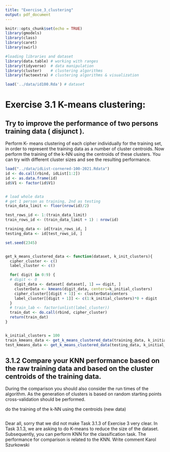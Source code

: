 ```yaml
---
title: "Exercise_3_clustering"
output: pdf_document
---
```


```r
knitr::opts_chunk$set(echo = TRUE)
library(gmodels)
library(class)
library(caret)
library(swirl)

#loading libraries and dataset
library(data.table) # working with ranges 
library(tidyverse)  # data manipulation
library(cluster)    # clustering algorithms
library(factoextra) # clustering algorithms & visualization

load('../data/id100.Rda') # dataset
```

# Exercise 3.1 K-means clustering:

## Try to improve the performance of two persons training data ( disjunct ). 
Perform K- means clustering of each cipher individually for the training set, in order to represent the training data as a number of cluster centroids. Now perform the training of the k-NN using the centroids of these clusters. You can try with different cluster sizes and see the resulting performance.
``` r

load("../data/idList-cornered-100-2021.Rdata") 
id <- do.call(rbind, idList[1:2])
id <- as.data.frame(id)
id$V1 <- factor(id$V1)


# load whole data
# get 1 person as training, 2nd as testing
train_data_limit <- floor(nrow(id)/2)

test_rows_id <- 1:(train_data_limit)
train_rows_id <- (train_data_limit + 1) : nrow(id)

training_data <- id[train_rows_id, ]
testing_data <- id[test_rows_id, ]
```

``` r
set.seed(2345)


get_k_means_clustered_data <- function(dataset, k_init_clusters){
  cipher_cluster <- c()
  label_cluster <- c()

  for( digit in 0:9) {
  # digit <- 0
    digit_data <- dataset[ dataset[, 1] == digit, ]
    clusterData <- kmeans(digit_data, centers=k_initial_clusters)
    cipher_cluster[[digit + 1]] <- clusterData$centers
    label_cluster[[digit + 1]] <- c(1:k_initial_clusters)*0 + digit
  }
  # train_lab <- factor(unlist(label_cluster))
  train_dat <- do.call(rbind, cipher_cluster)
  return(train_dat)
}


k_initial_clusters = 100
train_kmeans_data <- get_k_means_clustered_data(training_data, k_initial_clusters)
test_kmeans_data <- get_k_means_clustered_data(testing_data, k_initial_clusters)

```


## 3.1.2 Compare your KNN performance based on the raw training data and based on the cluster centroids of the training data. 
During the comparison you should also consider the run times of the algorithm. As the generation of clusters is based on random starting points cross-validation should be performed.

do the training of the k-NN using the centroids (new data)
``` r


```




Dear all, sorry that we did not make Task 3.1.3 of Exercise 3 very clear. In Task 3.1.3, we are asking to do K-means to reduce the size of the dataset. Subsequently, you can perform KNN for the classification task. The performance for comparison is related to the KNN.
Write comment
Karol Szurkowski

